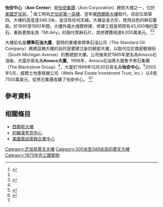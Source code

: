 {{for|洛杉磯的摩天大樓|怡安中心 (洛杉磯)}}
{{Infobox Skyscraper
|image=File:Aon Center in Chicago May 2016.jpg
|image_caption=2016年的怡安中心
|building_name=怡安中心<br />Aon Center
|use=辦公室
|location={{US}}[[伊利诺伊州|-{zh-hans:伊利诺伊州; zh-hant:伊利諾州;}-]][[芝加哥|芝加哥]]
|opening=1973年
|floor_count=地面83層<br />地庫5層
|elevator_count=50部
|roof= 1,136英尺 (346米)
|floor_area=3,600,000平方英尺<br />334,448平方米
|cost=$120,000,000 ([[美元|美元]])
|built=1970年-1972年
|architect=Edward Durell Stone
|contractor=Turner Construction
|developer=印第安納標準石油公司（Standard Oil of Indiana）
}}

'''怡安中心'''（'''Aon Center'''）是[[怡安集團|怡安集團]]（Aon Corporation）總部大楼之一，位於[[美國|美國]][[芝加哥|芝加哥]]。<ref name="emporis">{{Citation
  | author = Emporis
  | title = Aon Center, Chicago
  | url = http://www.emporis.com/en/wm/bu/?id=aoncenter-chicago-il-usa
  | accessdate = 2007-09-25
  | archive-date = 2007-10-16
  | archive-url = https://web.archive.org/web/20071016024442/http://www.emporis.com/en/wm/bu/?id=aoncenter-chicago-il-usa
  | dead-url = no
  }}</ref> 竣工時為[[芝加哥摩天大樓列表|芝加哥第一高樓]]，翌年被[[西爾斯大樓|西爾斯大樓]]取代，目前位居第四。大樓的高度達346.3米，並沒有任何天線。大樓呈長方形，使用白色的麻石覆面。於1990至1992年間，大樓外牆大規模修建，修建工程是把原有43,000塊的雲石，重新更換名為「Mt.Airy」的兩吋厚麻石片，其修建費用達8,000萬美元。<ref name="emporis" /><ref name="globe">{{Citation
 | last=McMillan
 | first=Greg
 | publication-date=2007-06-12
 | title=Two buildings, two cities, one problem
 | periodical=The Globe and Mail
 | publication-place=Toronto
 | url=http://www.theglobeandmail.com/servlet/story/LAC.20070612.PRMARBLE12/TPStory/Business
 | accessdate=2007-09-25
}}</ref>

大樓前名是'''標準石油大廈'''，當時的業權者標準石油公司（The Standard Oil Company）興建這棟大樓的目的是要建立新的總部大樓，以取代位於南密歇根街（South Michigan Avenue）的舊總部大樓。公司後來於1985年更名為Amoco石油後，大廈亦易名為'''Amoco大廈'''。1998年，Amoco石油將大廈售予黑石集團（The Blackstone Group）<ref name="emporis" />，大廈於1999年12月30日易名為'''怡安中心'''。<ref>{{Citation
  | author = Business Wire
  | title = ADVISORY/Chicago Landmark Office Tower Officially Renamed Aon Center During Unveiling Ceremony
  | url = http://www.thefreelibrary.com/ADVISORY%2FChicago+Landmark+Office+Tower+Officially+Renamed+Aon+Center...-a058415200
  | accessdate = 2007-09-25
  | archive-date = 2013-07-04
  | archive-url = https://www.webcitation.org/6HrINEFcD?url=http://www.thefreelibrary.com/403.htm
  | dead-url = no
  }}</ref>2003年5月，威爾士地產發展公司（Wells Real Estate Investment Trust, Inc.）以4億7500萬美元，從黑石集團收購了怡安中心。 <ref>{{Citation
 |author           = Miller Cicero, LLC
 |title            = Trophy Building Sale Sets New Record
 |publication-date = 2003-10-07
 |url              = http://www.millercicero.com/press/files-view.php?ViewNode=1066154585cVxrI
 |accessdate       = 2007-09-25
 |deadurl          = yes
 |archiveurl       = https://web.archive.org/web/20070518025208/http://www.millercicero.com/press/files-view.php?ViewNode=1066154585cVxrI
 |archivedate      = 2007-05-18
}}</ref><ref name="emporis" />

== 參考資料 ==
{{reflist}}

== 相關條目 ==
* [[西爾斯大樓|西爾斯大樓]]
* [[約翰漢考克中心|約翰漢考克中心]]
* [[美國電話電報企業中心|美國電話電報企業中心]]

{{coord|41|53|07|N|87|37|17|W|region:US-IL_type:landmark_source:dewiki|display=title}}
{{Supertall skyscrapers}}
{{DEFAULTSORT:AON Center}}
[[Category:芝加哥摩天大樓|Category:芝加哥摩天大樓]]
[[Category:300米至349米高的摩天大樓|Category:300米至349米高的摩天大樓]]
[[Category:1973年完工建築物|Category:1973年完工建築物]]